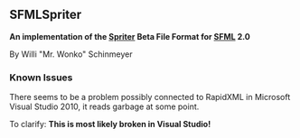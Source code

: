 == SFMLSpriter ==

''' An implementation of the [http://www.brashmonkey.com/spriter.htm Spriter] Beta File Format for [http://www.sfml-dev.org SFML] 2.0 '''

By Willi "Mr. Wonko" Schinmeyer

=== Known Issues ===

There seems to be a problem possibly connected to RapidXML in Microsoft Visual Studio 2010, it reads garbage at some point.

To clarify: '''This is most likely broken in Visual Studio!'''